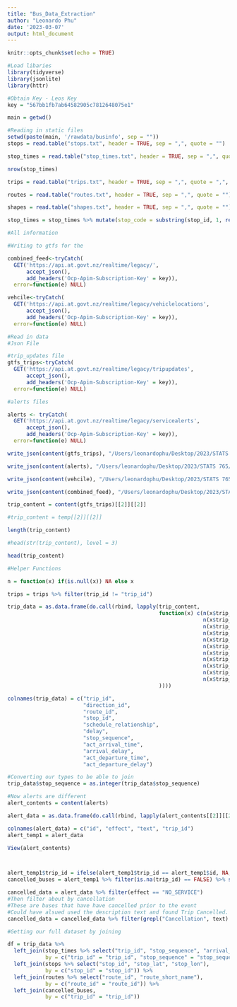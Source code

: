 ```yaml
---
title: "Bus_Data_Extraction"
author: "Leonardo Phu"
date: '2023-03-07'
output: html_document
---
```


```r
knitr::opts_chunk$set(echo = TRUE)
```

```r
#Load libaries
library(tidyverse)
library(jsonlite)
library(httr)

#Obtain Key - Leos Key 
key = "567bb1fb7ab64582905c7812648075e1"
```

```r
main = getwd()
```

```r
#Reading in static files 
setwd(paste(main, '/rawdata/businfo', sep = ""))
stops = read.table("stops.txt", header = TRUE, sep = ",", quote = "")

stop_times = read.table("stop_times.txt", header = TRUE, sep = ",", quote = "")

nrow(stop_times)

trips = read.table("trips.txt", header = TRUE, sep = ",", quote = ",", fill = TRUE)

routes = read.table("routes.txt", header = TRUE, sep = ",", quote = "")

shapes = read.table("shapes.txt", header = TRUE, sep = ",", quote = "")

stop_times = stop_times %>% mutate(stop_code = substring(stop_id, 1, regexpr("-", stop_id)[1] - 1))
```

```r
#All information

#Writing to gtfs for the 

combined_feed<-tryCatch(
  GET('https://api.at.govt.nz/realtime/legacy/',
      accept_json(),
      add_headers('Ocp-Apim-Subscription-Key' = key)),
  error=function(e) NULL)

vehcile<-tryCatch(
  GET('https://api.at.govt.nz/realtime/legacy/vehiclelocations',
      accept_json(),
      add_headers('Ocp-Apim-Subscription-Key' = key)),
  error=function(e) NULL)


```


```r
#Read in data
#Json File

#trip_updates file
gtfs_trips<-tryCatch(
  GET('https://api.at.govt.nz/realtime/legacy/tripupdates',
      accept_json(),
      add_headers('Ocp-Apim-Subscription-Key' = key)),
  error=function(e) NULL)

#alerts files

alerts <- tryCatch(
  GET('https://api.at.govt.nz/realtime/legacy/servicealerts',
      accept_json(),
      add_headers('Ocp-Apim-Subscription-Key' = key)),
  error=function(e) NULL)
```

```r

write_json(content(gtfs_trips), "/Users/leonardophu/Desktop/2023/STATS 765/PROJECT/Files/Trip_Updates_8April_13.json", pretty = TRUE)

write_json(content(alerts), "/Users/leonardophu/Desktop/2023/STATS 765/PROJECT/Files/Alert_Service_8April_13.json", pretty = TRUE)

write_json(content(vehcile), "/Users/leonardophu/Desktop/2023/STATS 765/PROJECT/Files/vehcile_8April_13.json", pretty = TRUE)

write_json(content(combined_feed), "/Users/leonardophu/Desktop/2023/STATS 765/PROJECT/Files/combined_feed_8April_13.json", pretty = TRUE)
```

```r
trip_content = content(gtfs_trips)[[2]][[2]]

#trip_content = temp[[2]][[2]]

length(trip_content)

#head(str(trip_content), level = 3)

head(trip_content)

#Helper Functions

n = function(x) if(is.null(x)) NA else x

trips = trips %>% filter(trip_id != "trip_id")

trip_data = as.data.frame(do.call(rbind, lapply(trip_content, 
                                                function(x) c(n(x$trip_update$trip$trip_id),
                                                              n(x$trip_update$trip$direction_id),
                                                              n(x$trip_update$trip$route_id),
                                                              n(x$trip_update$stop_time_update$stop_id),
                                                              n(x$trip_update$trip$schedule_relationship),
                                                              n(x$trip_update$delay), 
                                                              n(x$trip_update$stop_time_update$stop_sequence),
                                                              n(x$trip_update$stop_time_update$arrival$time),
                                                              n(x$trip_update$stop_time_update$arrival$delay),
                                                              n(x$trip_update$stop_time_update$departure$time),
                                                              n(x$trip_update$stop_time_update$departure$delay)
                                                ))))

colnames(trip_data) = c("trip_id", 
                        "direction_id", 
                        "route_id", 
                        "stop_id", 
                        "schedule_relationship", 
                        "delay", 
                        "stop_sequence", 
                        "act_arrival_time", 
                        "arrival_delay", 
                        "act_departure_time", 
                        "act_departure_delay")

#Converting our types to be able to join 
trip_data$stop_sequence = as.integer(trip_data$stop_sequence)

```

```r
#Now alerts are different 
alert_contents = content(alerts)

alert_data = as.data.frame(do.call(rbind, lapply(alert_contents[[2]][[2]], function(x) c(n(x$id), n(x$alert$effect), n(x$alert$header_text$translation[[1]]$text), n(x$alert$informed_entity[[1]]$trip$trip_id)))))

colnames(alert_data) = c("id", "effect", "text", "trip_id")
alert_temp1 = alert_data

View(alert_contents)



alert_temp1$trip_id = ifelse(alert_temp1$trip_id == alert_temp1$id, NA, alert_temp1$trip_id)
cancelled_buses = alert_temp1 %>% filter(is.na(trip_id) == FALSE) %>% select(trip_id) %>% mutate(cancelled = TRUE)

cancelled_data = alert_data %>% filter(effect == "NO_SERVICE")
#Then filter about by cancellation 
#These are buses that have have cancelled prior to the event
#Could have alsued used the description text and found Trip Cancelled. 
cancelled_data = cancelled_data %>% filter(grepl("Cancellation", text) == TRUE) %>% select(trip_id) %>% mutate(cancelled = TRUE)
```

```r
#Getting our full dataset by joining

df = trip_data %>% 
  left_join(stop_times %>% select("trip_id", "stop_sequence", "arrival_time", "departure_time"), 
            by = c("trip_id" = "trip_id", "stop_sequence" = "stop_sequence")) %>%
  left_join(stops %>% select("stop_id", "stop_lat", "stop_lon"), 
            by = c("stop_id" = "stop_id")) %>%
  left_join(routes %>% select("route_id", "route_short_name"), 
            by = c("route_id" = "route_id")) %>% 
  left_join(cancelled_buses, 
            by = c("trip_id" = "trip_id"))
```











